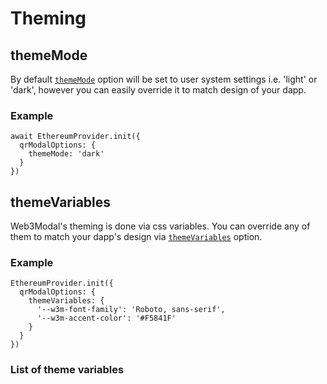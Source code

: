 
# Theming

## themeMode

By default [`themeMode`](./options#thememode-optional) option will be set to user system settings i.e. 'light' or 'dark',
however you can easily override it to match design of your dapp.

### Example

```tsx
await EthereumProvider.init({
  qrModalOptions: {
    themeMode: 'dark'
  }
})
```

## themeVariables

Web3Modal's theming is done via css variables. You can override any of them to match your dapp's design via [`themeVariables`](./options#themevariables-optional) option.

### Example

```tsx
EthereumProvider.init({
  qrModalOptions: {
    themeVariables: {
      '--w3m-font-family': 'Roboto, sans-serif',
      '--w3m-accent-color': '#F5841F'
    }
  }
})
```

### List of theme variables

<ThemeVariablesPartial />
